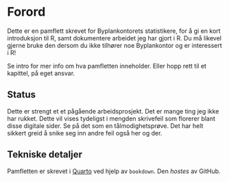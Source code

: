 

# Forord {.unnumbered}

Dette er en pamflett skrevet for Byplankontorets statistikere, for å gi en kort introduksjon til R, samt dokumentere arbeidet jeg har gjort i R. Du må likevel gjerne bruke den dersom du ikke tilhører noe Byplankontor og er interessert i R! 

Se intro for mer info om hva pamfletten inneholder. Eller hopp rett til et kapittel, på eget ansvar.

## Status

Dette er strengt et et pågående arbeidsprosjekt. Det er mange ting jeg ikke har rukket. Dette vil vises tydeligst i mengden skrivefeil som florerer blant disse digitale sider. Se på det som en tålmodighetsprøve. Det har helt sikkert greid å snike seg inn andre feil også her og der. 

## Tekniske detaljer

Pamfletten er skrevet i [Quarto](https://quarto.org/docs/books) ved hjelp av `bookdown`. Den *hostes* av GitHub. 